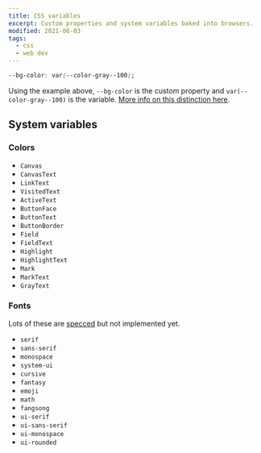 ```yaml
---
title: CSS variables
excerpt: Custom properties and system variables baked into browsers.
modified: 2021-06-03
tags:
  - css
  - web dev
---
```


<Bookmark url='https://drafts.csswg.org/css-variables/' />

```css
--bg-color: var(--color-gray--100);
```

Using the example above, `--bg-color` is the custom property and `var(--color-gray--100)` is the variable. [More info on this distinction here](https://webplatform.news/issues/2020-12-04).

## System variables

<Bookmark url='https://css-tricks.com/system-things' />

### Colors

<Bookmark url='https://blog.jim-nielsen.com/2021/css-system-colors' />

- `Canvas`
- `CanvasText`
- `LinkText`
- `VisitedText`
- `ActiveText`
- `ButtonFace`
- `ButtonText`
- `ButtonBorder`
- `Field`
- `FieldText`
- `Highlight`
- `HighlightText`
- `Mark`
- `MarkText`
- `GrayText`

### Fonts

Lots of these are [specced](https://blog.jim-nielsen.com/2020/system-fonts-on-the-web/) but not implemented yet.

- `serif`
- `sans-serif`
- `monospace`
- `system-ui`
- `cursive`
- `fantasy`
- `emoji`
- `math`
- `fangsong`
- `ui-serif`
- `ui-sans-serif`
- `ui-monospace`
- `ui-rounded`